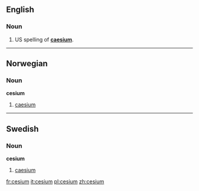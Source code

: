 ==English==
===Noun===
{{en-noun-unc}}

#US spelling of '''[[caesium]]'''.
<!--Put derived terms, translations, etc, at "caesium"-->

----

==Norwegian==
===Noun===
'''cesium'''

# [[caesium]]

----

==Swedish==
===Noun===
'''cesium'''

# [[caesium]]

[[fr:cesium]]
[[it:cesium]]
[[pl:cesium]]
[[zh:cesium]]